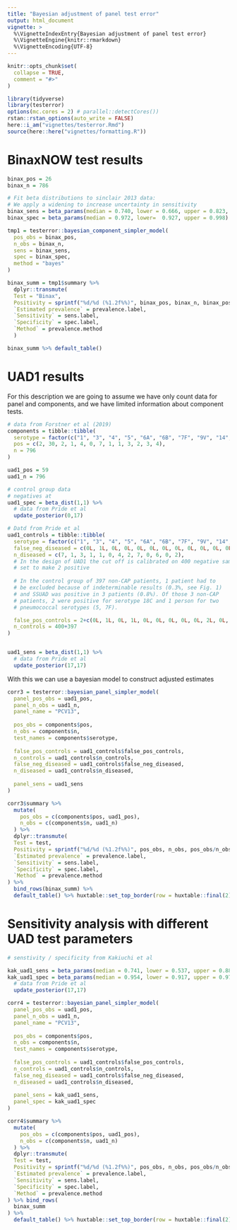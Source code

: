 ```yaml
---
title: "Bayesian adjustment of panel test error" 
output: html_document
vignette: > 
  %\VignetteIndexEntry{Bayesian adjustment of panel test error} 
  %\VignetteEngine{knitr::rmarkdown}
  %\VignetteEncoding{UTF-8}
---
```


```r
knitr::opts_chunk$set(
  collapse = TRUE,
  comment = "#>"
)
```

```r

library(tidyverse)
library(testerror)
options(mc.cores = 2) # parallel::detectCores())
rstan::rstan_options(auto_write = FALSE)
here::i_am("vignettes/testerror.Rmd")
source(here::here("vignettes/formatting.R"))
```

# BinaxNOW test results

```r

binax_pos = 26
binax_n = 786

# Fit beta distributions to sinclair 2013 data:
# We apply a widening to increase uncertainty in sensitivity
binax_sens = beta_params(median = 0.740, lower = 0.666, upper = 0.823, widen = 5)
binax_spec = beta_params(median = 0.972, lower=  0.927, upper = 0.998)

tmp1 = testerror::bayesian_component_simpler_model(
  pos_obs = binax_pos,
  n_obs = binax_n,
  sens = binax_sens,
  spec = binax_spec,
  method = "bayes"
)

binax_summ = tmp1$summary %>%
  dplyr::transmute(
  Test = "Binax",
  Positivity = sprintf("%d/%d (%1.2f%%)", binax_pos, binax_n, binax_pos/binax_n*100),
  `Estimated prevalence` = prevalence.label,
  `Sensitivity` = sens.label,
  `Specificity` = spec.label,
  `Method` = prevalence.method
  )

binax_summ %>% default_table()
```

# UAD1 results

For this description we are going to assume we have only count data for panel
and components, and we have limited information about component tests.

```r

# data from Forstner et al (2019)
components = tibble::tibble(
  serotype = factor(c("1", "3", "4", "5", "6A", "6B", "7F", "9V", "14", "18C", "19A", "19F", "23F")),
  pos = c(2, 30, 2, 1, 4, 0, 7, 1, 1, 3, 2, 3, 4),
  n = 796
)

uad1_pos = 59
uad1_n = 796

# control group data
# negatives at 
uad1_spec = beta_dist(1,1) %>% 
  # data from Pride et al
  update_posterior(0,17)

# Datd from Pride et al
uad1_controls = tibble::tibble(
  serotype = factor(c("1", "3", "4", "5", "6A", "6B", "7F", "9V", "14", "18C", "19A", "19F", "23F")),
  false_neg_diseased = c(0L, 1L, 0L, 0L, 0L, 0L, 0L, 0L, 0L, 0L, 0L, 0L, 0L),
  n_diseased = c(7, 1, 3, 1, 1, 0, 4, 2, 7, 0, 6, 0, 2),
  # In the design of UAD1 the cut off is calibrated on 400 negative samples and 
  # set to make 2 positive
  
  # In the control group of 397 non-CAP patients, 1 patient had to
  # be excluded because of indeterminable results (0.3%, see Fig. 1)
  # and SSUAD was positive in 3 patients (0.8%). Of those 3 non-CAP
  # patients, 2 were positive for serotype 18C and 1 person for two
  # pneumococcal serotypes (5, 7F).

  false_pos_controls = 2+c(0L, 1L, 0L, 1L, 0L, 0L, 0L, 0L, 0L, 2L, 0L, 0L, 0L),
  n_controls = 400+397
)


uad1_sens = beta_dist(1,1) %>% 
  # data from Pride et al
  update_posterior(17,17)

```

With this we can use a bayesian model to construct adjusted estimates

```r

corr3 = testerror::bayesian_panel_simpler_model(
  panel_pos_obs = uad1_pos,
  panel_n_obs = uad1_n,
  panel_name = "PCV13",
  
  pos_obs = components$pos,
  n_obs = components$n,
  test_names = components$serotype,
  
  false_pos_controls = uad1_controls$false_pos_controls,
  n_controls = uad1_controls$n_controls,
  false_neg_diseased = uad1_controls$false_neg_diseased,
  n_diseased = uad1_controls$n_diseased,
  
  panel_sens = uad1_sens
)
```

```r
corr3$summary %>% 
  mutate(
    pos_obs = c(components$pos, uad1_pos),
    n_obs = c(components$n, uad1_n)
  ) %>%
  dplyr::transmute(
  Test = test,
  Positivity = sprintf("%d/%d (%1.2f%%)", pos_obs, n_obs, pos_obs/n_obs*100),
  `Estimated prevalence` = prevalence.label,
  `Sensitivity` = sens.label,
  `Specificity` = spec.label,
  `Method` = prevalence.method
) %>% 
  bind_rows(binax_summ) %>%
  default_table() %>% huxtable::set_top_border(row = huxtable::final(2), col=huxtable::everywhere, value = 1)

```

# Sensitivity analysis with different UAD test parameters


```r

# senstivity / specificity from Kakiuchi et al 

kak_uad1_sens = beta_params(median = 0.741, lower = 0.537, upper = 0.889)
kak_uad1_spec = beta_params(median = 0.954, lower = 0.917, upper = 0.978) %>% 
  # data from Pride et al
  update_posterior(17,17)

corr4 = testerror::bayesian_panel_simpler_model(
  panel_pos_obs = uad1_pos,
  panel_n_obs = uad1_n,
  panel_name = "PCV13",
  
  pos_obs = components$pos,
  n_obs = components$n,
  test_names = components$serotype,
  
  false_pos_controls = uad1_controls$false_pos_controls,
  n_controls = uad1_controls$n_controls,
  false_neg_diseased = uad1_controls$false_neg_diseased,
  n_diseased = uad1_controls$n_diseased,
  
  panel_sens = kak_uad1_sens,
  panel_spec = kak_uad1_spec
)

corr4$summary %>% 
  mutate(
    pos_obs = c(components$pos, uad1_pos),
    n_obs = c(components$n, uad1_n)
  ) %>%
  dplyr::transmute(
  Test = test,
  Positivity = sprintf("%d/%d (%1.2f%%)", pos_obs, n_obs, pos_obs/n_obs*100),
  `Estimated prevalence` = prevalence.label,
  `Sensitivity` = sens.label,
  `Specificity` = spec.label,
  `Method` = prevalence.method
) %>% bind_rows(
  binax_summ
) %>% 
  default_table() %>% huxtable::set_top_border(row = huxtable::final(2), col=huxtable::everywhere, value = 1)

```